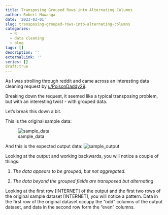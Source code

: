 ```yaml
---
title: Transposing Grouped Rows into Alternating Columns
author: Robert Muwanga
date: '2023-03-01'
slug: transposing-grouped-rows-into-alternating-columns
categories:
  - R
  - data cleaning
  - blog
tags: []
description: ''
externalLink: ''
series: []
draft:true
---
```


As I was strolling through reddit and came across an interesting data cleaning request by [u/PoisonDaddy29](https://www.reddit.com/r/datascience/comments/11edvca/data_cleaning_help_please/).

Breaking down the request, it seemed like a typical transposing problem, but with an interesting twist - with grouped data.

Let's break this down a bit.

This is the original sample data:

![sample_data](input.webp)

And this is the expected output data: ![sample_output](output.webp)

Looking at the output and working backwards, you will notice a couple of things:

1. *The data appears to be grouped, but not aggregated.* 



2. *The data beyond the grouped fields are transposed but alternating* 

Looking at the first row [INTERNET] of the output and the first two rows of the original sample dataset [INTERNET], you will notice a pattern. Data in the first row of the original dataset occupy the "odd" columns of the output dataset, and data in the second row form the "even" columns. 